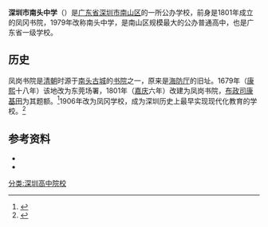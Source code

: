 {{Infobox School
| name           = 深圳市南头中学
| other_name     = 
| image          = [[File:南头中学.jpg|250px]]
| logo           = 
| motto          = 
| established    = 1801年
| type           = 公办中等学校
| language       = 
| religion       = 
| affiliation    = 
| district       = 
| grades         = 
| founder        = 
| president      = 陈坚
| principal      = 
| vice_principal = 
| assistaant_principal =
| dean           = 
| college        = 
| house          = 
| su             = 
| sc             = 
| cs             = 
| cc             = 
| faculty        = 
| staff          = 
| students       = 2800余人
| area           = 约52000平方米
| athletics      = 
| conference     = 
| tree           = 
| colors         = 
| mascot         = 
| magazine       = 
| free_label     = 
| free_text      = 
| free_label2    = 
| free_text2     = 
| free_label3    = 
| free_text3     = 
| free_label4    = 
| free_text4     = 
| free_label5    = 
| free_text5     = 
| address        = 深圳市南山区[[深南大道|深南大道]]12034号
| website        = http://ntzx.szns.edu.cn/
}}

'''深圳市南头中学'''（{{lang-en|Nantou High School Shenzhen}}）是[[广东省|广东省]][[深圳市|深圳市]][[南山区_(深圳)|南山区]]的一所公办学校，前身是1801年成立的凤冈书院，1979年改称南头中学，是南山区规模最大的公办普通高中，也是广东省一级学校。

== 历史 ==
凤岗书院是[[清朝|清朝]]时源于[[南头古城|南头古城]]的[[书院|书院]]之一，原来是[[海防厅|海防厅]]的旧址。1679年（[[康熙|康熙]]十八年）该地改为东莞场署，1801年（[[嘉庆|嘉庆]]六年）改建为凤岗书院，[[布政司|布政司]][[康基田|康基田]]为其题额。<ref>{{cite book|title=深圳文史 |series=第6辑 |publisher=[[海天出版社|海天出版社]] |year=2004}}</ref>1906年改为凤冈学校，成为深圳历史上最早实现现代化教育的学校。<ref>{{cite news |url=http://epaper.nfdaily.cn/html/2011-01/13/content_6915751.htm |title=百年老校南头中学探源 |publisher=[[南方日报|南方日报]] |author=鲁力、崔洁、丁侃、黄健、贺瀚之 |date=2011-01-13 |accessdate=2014-01-18 }}{{Dead link|date=2019年6月 |bot=InternetArchiveBot |fix-attempted=yes }}</ref>
 
== 参考资料 ==
{{reflist}}

*{{cite web|url=http://www.ntzx.com.cn/centuryhomeinfo.aspx?historytype=schoolinfo|title=学校概况|work=深圳市南头中学|accessdate=2013-12-13|deadurl=yes|archiveurl=https://web.archive.org/web/20150508012243/http://www.ntzx.com.cn/centuryhomeinfo.aspx?historytype=schoolinfo|archivedate=2015-05-08}}
*{{cite web |url=http://www.sz.gov.cn/school/ns/nszx/nssyxx_2/jggk/ |title=深圳市南头中学 |work=深圳市人民政府办公厅 |publisher=深圳政府在线 |accessdate=2013-12-13 |archive-date=2020-06-27 |archive-url=https://web.archive.org/web/20200627045313/http://www.sz.gov.cn/school/ns/nszx/nssyxx_2/jggk/ |dead-url=no }}

{{深圳普通高中院校}}

{{高中小作品}}
{{深圳小作品}}

[[分类:深圳高中院校|分类:深圳高中院校]]